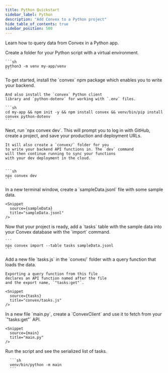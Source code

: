 ```yaml
---
title: Python Quickstart
sidebar_label: Python
description: "Add Convex to a Python project"
hide_table_of_contents: true
sidebar_position: 500
---
```



Learn how to query data from Convex in a Python app.

<StepByStep>
  <Step title="Create a Python script folder">
    Create a folder for your Python script
    with a virtual environment.

    ```sh
    python3 -m venv my-app/venv
    ```

  </Step>
  <Step title="Install the Convex client and server libraries">
    To get started, install the `convex` npm
    package which enables you to write your
    backend.

    And also install the `convex` Python client
    library and `python-dotenv` for working with `.env` files.

    ```sh
    cd my-app && npm init -y && npm install convex && venv/bin/pip install convex python-dotenv
    ```

  </Step>
  <Step title="Set up a Convex dev deployment">
    Next, run `npx convex dev`. This
    will prompt you to log in with GitHub,
    create a project, and save your production and deployment URLs.

    It will also create a `convex/` folder for you
    to write your backend API functions in. The `dev` command
    will then continue running to sync your functions
    with your dev deployment in the cloud.


    ```sh
    npx convex dev
    ```

  </Step>

  <Step title="Create sample data for your database">
    In a new terminal window, create a `sampleData.jsonl`
    file with some sample data.

    <Snippet
      source={sampleData}
      title="sampleData.jsonl"
    />

  </Step>

  <Step title="Add the sample data to your database">
    Now that your project is ready, add a `tasks` table
    with the sample data into your Convex database with
    the `import` command.

    ```
    npx convex import --table tasks sampleData.jsonl
    ```

  </Step>

  <Step title="Expose a database query">
    Add a new file `tasks.js` in the `convex/` folder
    with a query function that loads the data.

    Exporting a query function from this file
    declares an API function named after the file
    and the export name, `"tasks:get"`.

    <Snippet
      source={tasks}
      title="convex/tasks.js"
    />

  </Step>

  <Step title="Create a script to load data from Convex">
    In a new file `main.py`, create a `ConvexClient` and use it
    to fetch from your `"tasks:get"` API.
    
    <Snippet
      source={main}
      title="main.py"
    />

  </Step>

  <Step title="Run the script">
      Run the script 
      and see the serialized list of tasks.

      ```sh
      venv/bin/python -m main
      ```

  </Step>

</StepByStep>
